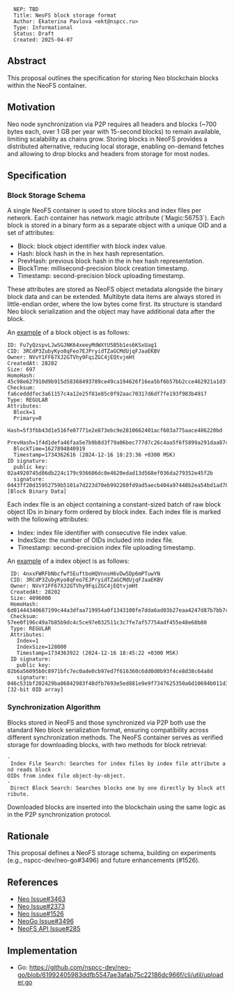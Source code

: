 <pre>
  NEP: TBD
  Title: NeoFS block storage format
  Author: Ekaterina Pavlova <ekt@nspcc.ru>
  Type: Informational
  Status: Draft
  Created: 2025-04-07
</pre>

==Abstract==

This proposal outlines the specification for storing Neo blockchain blocks within
the NeoFS container.

==Motivation==

Neo node synchronization via P2P requires all headers and blocks (~700 bytes each, over 1 GB per year with
15-second blocks) to remain available, limiting scalability as chains grow. Storing blocks in NeoFS
provides a distributed alternative, reducing local storage, enabling on-demand fetches and allowing to drop
blocks and headers from storage for most nodes.

==Specification==

===Block Storage Schema===
A single NeoFS container is used to store blocks and index files per network. Each container
has network magic attribute (`Magic:56753`). Each block is stored in a binary
form as a separate object with a unique OID and a set of attributes:
* Block: block object identifier with block index value.
* Hash: block hash in the in hex hash representation.
* PrevHash: previous block hash in the in hex hash representation.
* BlockTime: millisecond-precision block creation timestamp.
* Timestamp: second-precision block uploading timestamp.

These attributes are stored as NeoFS object metadata alongside the binary block data and can be extended.
Multibyte data items are always stored in little-endian order, where the low bytes come first.
Its structure is standard Neo block serialization and the object may have additional data after the block.

An [https://rest.fs.neo.org/v1/objects/3RCdP3ZubyKyo8qFeo7EJPryidTZaGCMdUjqFJaaEKBV/by_id/Fu7yQzspvLJwSGJNK64xeeyMdWXtU5B5b1es6KSxUag1 example]
of a block object is as follows:
<pre>
ID: Fu7yQzspvLJwSGJNK64xeeyMdWXtU5B5b1es6KSxUag1
CID: 3RCdP3ZubyKyo8qFeo7EJPryidTZaGCMdUjqFJaaEKBV
Owner: NVvY1FF67XJ2GTVhy9FqiZGC4jEQtvjmHt
CreatedAt: 28202
Size: 697
HomoHash: 45c98e627910d9b915d58368493789ce49ca194626f16ea5bf6b57bb2cce462921a1d3faf682d252a804b0555ca48905286222ee9209b3ff1ce4677a082ffd4d
Checksum: fa6cedddfec3a61157c4a12e25f81e85c0f92aac70317d6df7fe193f983b4917
Type: REGULAR
Attributes:
  Block=1
  Primary=0
  Hash=5f3fbb43d1e516fe07771e2e873ebc9e2810662401acf603a775aace486220bd
  PrevHash=1f4d1defa46faa5e7b9b8d3f79a06bec777d7c26c4aa5f6f5899a291daa87c15
  BlockTime=1627894840919
  Timestamp=1734362616 (2024-12-16 18:23:36 +0300 MSK)
ID signature:
  public key: 02a4920745d86db224c179c936606dc0e4620edad13d568ef036da279352e45f2b
  signature: 0443ff20d15952759b5101a7d223d70eb992260fd9ad5aecb404a97448b2ea54bd1ad783b12ccddba0097dd6608b55ccac9215c5715f9589ec6a555542ead6dc00
[Block Binary Data]
</pre>

Each index file is an object containing a constant-sized batch of raw block object
IDs in binary form ordered by block index. Each index file is marked with the
following attributes:
* Index: index file identifier with consecutive file index value.
* IndexSize: the number of OIDs included into index file.
* Timestamp: second-precision index file uploading timestamp.

An [https://rest.fs.neo.org/v1/objects/3RCdP3ZubyKyo8qFeo7EJPryidTZaGCMdUjqFJaaEKBV/by_id/4nxxFWRFbNbcfwf5EuftboHQVnnsH6vDw5Dp6mPTuwYN example]
of a index object is as follows:
<pre>
 ID: 4nxxFWRFbNbcfwf5EuftboHQVnnsH6vDw5Dp6mPTuwYN
 CID: 3RCdP3ZubyKyo8qFeo7EJPryidTZaGCMdUjqFJaaEKBV
 Owner: NVvY1FF67XJ2GTVhy9FqiZGC4jEQtvjmHt
 CreatedAt: 28202
 Size: 4096000
 HomoHash: 6d01444340687199c44a3dfaa719954a0f1343108fe7dda6ad03b27eaa4247d87b7bb7cd8de29f09027280cac9490b53261a005c7e8b84ab8e65818439f190d6
 Checksum: 57ee0f196c49a7b85b9dc4c5ce97e032511c3c7fe7af57754adf455e48e68b80
 Type: REGULAR
 Attributes:
   Index=1
   IndexSize=128000
   Timestamp=1734363922 (2024-12-16 18:45:22 +0300 MSK)
 ID signature:
   public key: 02b6a56095b0c8971bfc7ec0ade0cb97ed7f616360c6dd0d0b93f4ce8d38c64a8d
   signature: 046c531bf202429ba86842983f48dfb7693e5ed881e9e9f7347625350a6d10694b011d3b808821b5cfe9e383aef34094356b63e6319383e541ba25a152e84aa2df
[32-bit OID array]
</pre>

===Synchronization Algorithm===
Blocks stored in NeoFS and those synchronized via P2P both use the standard Neo block
serialization format, ensuring compatibility across different synchronization methods.
The NeoFS container serves as verified storage for downloading blocks, with two methods
for block retrieval:
 - Index File Search: Searches for index files by index file attribute and reads block
 OIDs from index file object-by-object.
 - Direct Block Search: Searches blocks one by one directly by block attribute.

Downloaded blocks are inserted into the blockchain using the same logic as in the
P2P synchronization protocol.

==Rationale==
This proposal defines a NeoFS storage schema, building on experiments (e.g., nspcc-dev/neo-go#3496)
and future enhancements (#1526).

== References ==
* [https://github.com/neo-project/neo/issues/3463 Neo Issue#3463]
* [https://github.com/neo-project/neo/issues/2373 Neo Issue#2373]
* [https://github.com/neo-project/neo/issues/1526 Neo Issue#1526]
* [https://github.com/nspcc-dev/neo-go/issues/3496 NeoGo Issue#3496]
* [https://github.com/nspcc-dev/neofs-api/issues/285 NeoFS API Issue#285]


== Implementation ==
* Go: https://github.com/nspcc-dev/neo-go/blob/61992405983ddfb5547ae3afab75c22186dc966f/cli/util/uploader.go
